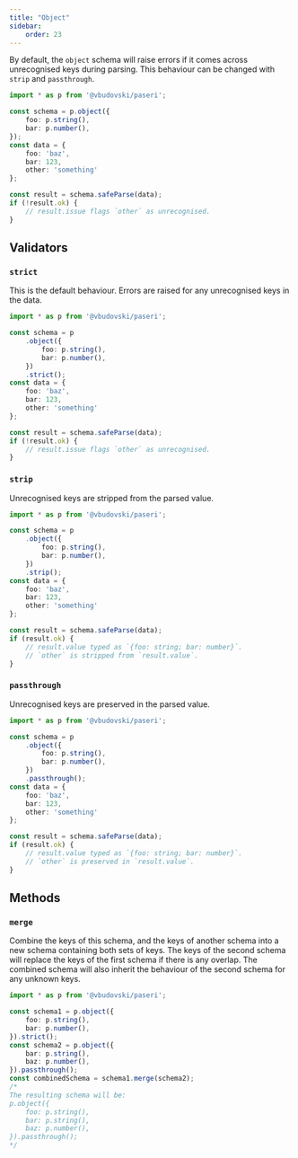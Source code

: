 ```yaml
---
title: "Object"
sidebar:
    order: 23
---
```


By default, the `object` schema will raise errors if it comes across unrecognised keys during parsing. This behaviour
can be changed with `strip` and `passthrough`.

```typescript
import * as p from '@vbudovski/paseri';

const schema = p.object({
    foo: p.string(),
    bar: p.number(),
});
const data = {
    foo: 'baz',
    bar: 123,
    other: 'something'
};

const result = schema.safeParse(data);
if (!result.ok) {
    // result.issue flags `other` as unrecognised.
}
```

## Validators

### `strict`

This is the default behaviour. Errors are raised for any unrecognised keys in the data.

```typescript
import * as p from '@vbudovski/paseri';

const schema = p
    .object({
        foo: p.string(),
        bar: p.number(),
    })
    .strict();
const data = {
    foo: 'baz',
    bar: 123,
    other: 'something'
};

const result = schema.safeParse(data);
if (!result.ok) {
    // result.issue flags `other` as unrecognised.
}
```

### `strip`

Unrecognised keys are stripped from the parsed value.

```typescript
import * as p from '@vbudovski/paseri';

const schema = p
    .object({
        foo: p.string(),
        bar: p.number(),
    })
    .strip();
const data = {
    foo: 'baz',
    bar: 123,
    other: 'something'
};

const result = schema.safeParse(data);
if (result.ok) {
    // result.value typed as `{foo: string; bar: number}`.
    // `other` is stripped from `result.value`.
}
```

### `passthrough`

Unrecognised keys are preserved in the parsed value.

```typescript
import * as p from '@vbudovski/paseri';

const schema = p
    .object({
        foo: p.string(),
        bar: p.number(),
    })
    .passthrough();
const data = {
    foo: 'baz',
    bar: 123,
    other: 'something'
};

const result = schema.safeParse(data);
if (result.ok) {
    // result.value typed as `{foo: string; bar: number}`.
    // `other` is preserved in `result.value`.
}
```

## Methods

### `merge`

Combine the keys of this schema, and the keys of another schema into a new schema containing both sets of keys. The keys
of the second schema will replace the keys of the first schema if there is any overlap. The combined schema will also
inherit the behaviour of the second schema for any unknown keys.

```typescript
import * as p from '@vbudovski/paseri';

const schema1 = p.object({
    foo: p.string(),
    bar: p.number(),
}).strict();
const schema2 = p.object({
    bar: p.string(),
    baz: p.number(),
}).passthrough();
const combinedSchema = schema1.merge(schema2);
/*
The resulting schema will be:
p.object({
    foo: p.string(),
    bar: p.string(),
    baz: p.number(),
}).passthrough();
*/
```

